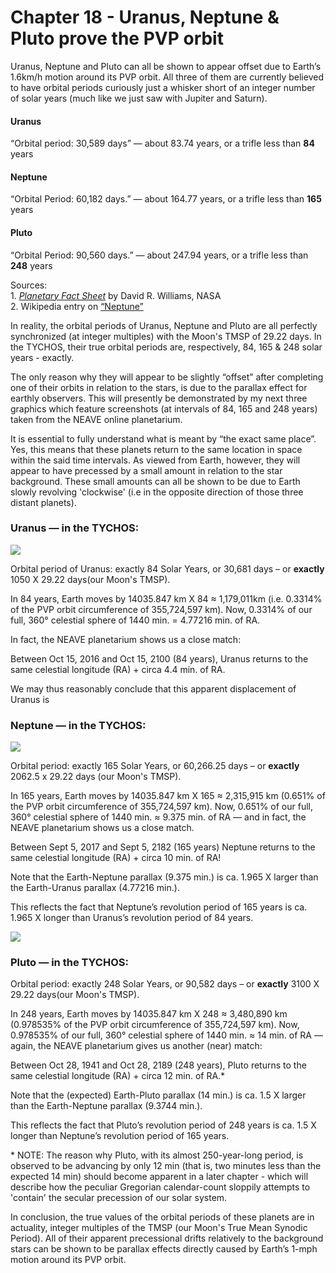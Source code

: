 Chapter 18 - Uranus, Neptune & Pluto prove the PVP orbit
=====================================================

Uranus, Neptune and Pluto can all be shown to appear offset due to Earth’s 1.6km/h motion around its PVP orbit. All three of them are currently believed to have orbital periods curiously just a whisker short of an integer number of solar years (much like we just saw with Jupiter and Saturn).

#### Uranus

“Orbital period: 30,589 days” — about 83.74 years, or a trifle less than **84** years

#### Neptune

“Orbital Period: 60,182 days.” — about 164.77 years, or a trifle less than **165** years

#### Pluto

“Orbital Period: 90,560 days.” — about 247.94 years, or a trifle less than **248** years

Sources:  
1\. _[Planetary Fact Sheet](https://www.tychos.info/citation/128A_Planet-fact.htm)_ by David R. Williams, NASA  
2\. Wikipedia entry on [“Neptune”](https://www.tychos.info/citation/_WIKIP-Feb-2017_Neptune.pdf)

In reality, the orbital periods of Uranus, Neptune and Pluto are all perfectly synchronized (at integer multiples) with the Moon's TMSP of 29.22 days. In the TYCHOS, their true orbital periods are, respectively, 84, 165 & 248 solar years - exactly.

The only reason why they will appear to be slightly “offset” after completing one of their orbits in relation to the stars, is due to the parallax effect for earthly observers. This will presently be demonstrated by my next three graphics which feature screenshots (at intervals of 84, 165 and 248 years) taken from the NEAVE online planetarium.

It is essential to fully understand what is meant by “the exact same place”. Yes, this means that these planets return to the same location in space within the said time intervals. As viewed from Earth, however, they will appear to have precessed by a small amount in relation to the star background. These small amounts can all be shown to be due to Earth slowly revolving 'clockwise' (i.e in the opposite direction of those three distant planets). 

### Uranus — in the TYCHOS:

![](https://septclues.com/TYCHOS/114_URANUS_parallax_84years_01.jpg)

Orbital period of Uranus: exactly 84 Solar Years, or 30,681 days – or **exactly** 1050 X 29.22 days(our Moon's TMSP).

In 84 years, Earth moves by 14035.847 km X 84 ≈ 1,179,011km (i.e. 0.3314% of the PVP orbit circumference of 355,724,597 km). Now, 0.3314% of our full, 360° celestial sphere of 1440 min. = 4.77216 min. of RA.

In fact, the NEAVE planetarium shows us a close match:

Between Oct 15, 2016 and Oct 15, 2100 (84 years), Uranus returns to the same celestial longitude (RA) + circa 4.4 min. of RA.

We may thus reasonably conclude that this apparent displacement of Uranus is 

### Neptune — in the TYCHOS:

![](https://septclues.com/TYCHOS/115_NEPTUNE_parallax_165years_01.jpg)

Orbital period: exactly 165 Solar Years, or 60,266.25 days – or **exactly** 2062.5 x 29.22 days (our Moon's TMSP).

In 165 years, Earth moves by 14035.847 km X 165 ≈ 2,315,915 km (0.651% of the PVP orbit circumference of 355,724,597 km). Now, 0.651% of our full, 360° celestial sphere of 1440 min. ≈ 9.375 min. of RA — and in fact, the NEAVE planetarium shows us a close match.

Between Sept 5, 2017 and Sept 5, 2182 (165 years) Neptune returns to the same celestial longitude (RA) + circa 10 min. of RA!

Note that the Earth-Neptune parallax (9.375 min.) is ca. 1.965 X larger than the Earth-Uranus parallax (4.77216 min.).

This reflects the fact that Neptune’s revolution period of 165 years is ca. 1.965 X longer than Uranus’s revolution period of 84 years.

![](https://septclues.com/TYCHOS/116_PLUTO_parallax_248years_01.jpg)

### Pluto — in the TYCHOS:

Orbital period: exactly 248 Solar Years, or 90,582 days – or **exactly** 3100 X 29.22 days(our Moon's TMSP).

In 248 years, Earth moves by 14035.847 km X 248 ≈ 3,480,890 km (0.978535% of the PVP orbit circumference of 355,724,597 km). Now, 0.978535% of our full, 360° celestial sphere of 1440 min. ≈ 14 min. of RA — again, the NEAVE planetarium gives us another (near) match:

Between Oct 28, 1941 and Oct 28, 2189 (248 years), Pluto returns to the same celestial longitude (RA) + circa 12 min. of RA.\*

Note that the (expected) Earth-Pluto parallax (14 min.) is ca. 1.5 X larger than the Earth-Neptune parallax (9.3744 min.).

This reflects the fact that Pluto’s revolution period of 248 years is ca. 1.5 X longer than Neptune’s revolution period of 165 years.

\* NOTE: The reason why Pluto, with its almost 250-year-long period, is observed to be advancing by only 12 min (that is, two minutes less than the expected 14 min) should become apparent in a later chapter - which will describe how the peculiar Gregorian calendar-count sloppily attempts to 'contain' the secular precession of our solar system.

In conclusion, the true values of the orbital periods of these planets are in actuality, integer multiples of the TMSP (our Moon's True Mean Synodic Period). All of their apparent precessional drifts relatively to the background stars can be shown to be parallax effects directly caused by Earth’s 1-mph motion around its PVP orbit.



